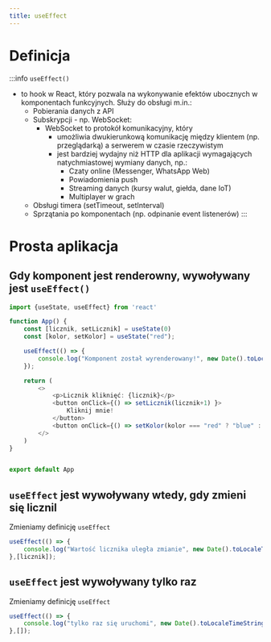 ```yaml
---
title: useEffect
---
```


# Definicja

:::info `useEffect()`
- to hook w React, który pozwala na wykonywanie efektów ubocznych w komponentach funkcyjnych. Służy do obsługi m.in.:
  - Pobierania danych z API
  - Subskrypcji - np. WebSocket:
    - WebSocket to protokół komunikacyjny, który
        - umożliwia dwukierunkową komunikację między klientem (np. przeglądarką) a serwerem w czasie rzeczywistym
        - jest bardziej wydajny niż HTTP dla aplikacji wymagających natychmiastowej wymiany danych, np.:
            - Czaty online (Messenger, WhatsApp Web)
            - Powiadomienia push
            - Streaming danych (kursy walut, giełda, dane IoT)
            - Multiplayer w grach
  - Obsługi timera (setTimeout, setInterval)
  - Sprzątania po komponentach (np. odpinanie event listenerów)
:::

# Prosta aplikacja
## Gdy komponent jest renderowny, wywoływany jest `useEffect()`
```typescript
import {useState, useEffect} from 'react'

function App() {
    const [licznik, setLicznik] = useState(0)
    const [kolor, setKolor] = useState("red");

    useEffect(() => {
        console.log("Komponent został wyrenderowany!", new Date().toLocaleTimeString());
    });

    return (
        <>
            <p>Licznik kliknięć: {licznik}</p>
            <button onClick={() => setLicznik(licznik+1) }>
                Kliknij mnie!
            </button>
            <button onClick={() => setKolor(kolor === "red" ? "blue" : "red")}>Zmień kolor</button>
        </>
    )
}


export default App

```

## `useEffect` jest wywoływany wtedy, gdy zmieni się licznil
Zmieniamy definicję `useEffect`
```typescript
useEffect(() => {
    console.log("Wartość licznika uległa zmianie", new Date().toLocaleTimeString());
},[licznik]);
```


## `useEffect` jest wywoływany tylko raz
Zmieniamy definicję `useEffect`
```typescript
useEffect(() => {
    console.log("tylko raz się uruchomi", new Date().toLocaleTimeString());
},[]);
```









